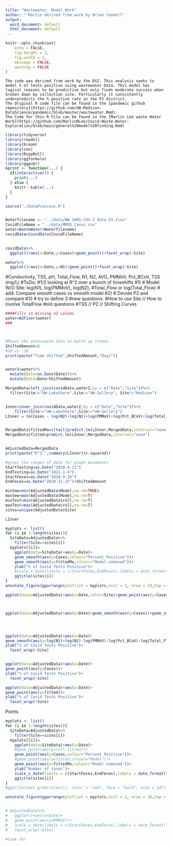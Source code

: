 ---
title: "Wastewater, Model Work"
author: "`Marlin derived from work by Brian Yandell"
output:
  word_document: default
  html_document: default
---

```{r setup, include=FALSE}
knitr::opts_chunk$set(
	echo = FALSE,
	fig.height = 2,
	fig.width = 3,
	message = FALSE,
	warning = FALSE
)
```

```
The code was derived from work by the DSI. This analysis seeks to model % of tests positive using wastewater Data. This model has logical reasons to be predictive but only finds moderate success when broken down by collection site. Particularly it consistently underpredicts the % positive rate in the P2 district.
The Original R code file can be found in the [pandemic github repository](https://github.com/UW-Madison-DataScience/pandemic/blob/master/wastewater.Rmd).
The Code for this R File can be found in the [Marlin Lee waste Water Work](https://github.com/MarlinRLee/Covid-Waste-Water-Exploration/blob/main/general%20model%20finding.Rmd)
```




```{r}
library(tidyverse)
library(readxl)
library(broom)
library(zoo)
library(RcppRoll)
library(ggformula)
library(ggpubr)
kprint <- function(...) {
  if(interactive()) {
    print(...)
  } else {
    knitr::kable(...)
  }
}
```

```{r, echo=FALSE, dpi=600, fig.width=8, fig.height=8}

source("./DataProccess.R")


Waterfilename <- "../data/WW SARS-COV-2 Data V3.xlsx"
CovidFileName = "../data/MMSD_Cases.csv"
water=WasteWater(Waterfilename)
covidData=CovidData(CovidFileName)
  

covidData%>%
  ggplot()+aes(x=Date,y=Cases)+geom_point()+facet_wrap(~Site)

water%>%
  ggplot()+aes(x=Date,y=N1)+geom_point()+facet_wrap(~Site)

```


#Conductivity, TSS, pH, Total_Flow, N1, N2, AVG, PMMoV, Pct_BCoV, TSS (mg/L)
#ToDo:
#1/2 looking at R^2 over a bunch of timeshifts
#1)
# Model W/O Site: log(N1), log(PMMoV), log(N2), #Total_Flow or log(Total_Flow)
# add: Compare smooth cases vs smooth model
#2)
# Devide P2 and compare
#3)
# try to define 3
#new questions:
#How to use Site // How to involve TotalFlow
#old questions
#TSS // P2 // Shifting
Curves

```{r, echo=FALSE, dpi=600, fig.width=12, fig.height=12}

####Fills in missing n2 values
water=N2Fixer(water)
###



#Moves the waterwaste data to match up trends
ShiftedAmount=8
#10 vs -18
print(paste("Time shifted",ShiftedAmount,"Days"))


water2=water%>%
  mutate(Date=as.Date(Date))%>%
  mutate(Date=Date+ShiftedAmount)

MergedData=left_join(covidData,water2,by = c("Date","Site"))%>%
  filter(Site!="UW-LakeShore",Site!="UW-Sellery", Site!="Madison")


Inner=inner_join(covidData,water2,by = c("Date","Site"))%>%
    filter(Site!="UW-LakeShore",Site!="UW-Sellery")
LInner = lm(Cases ~ log(N2)+log(N1)+log(PMMoV)+log(Pct_BCoV)+log(Total_Flow), data=Inner)


MergedData$fittedMo=c(tail(predict.lm(LInner,MergedData,interval="none"), -ShiftedAmount), rep(NA, ShiftedAmount))
MergedData$fitted=predict.lm(LInner,MergedData,interval="none")


AdjustedData=MergedData
print(paste("R^2:",summary(LInner)$r.squared))

#gives the ranges of data for graph movements
StartTesting=as.Date("2020-4-11")
EndTesting=as.Date("2021-1-4")
StartFeces=as.Date("2020-9-20")
EndFeces=as.Date("2020-11-25")+ShiftedAmount

minSew=min(AdjustedData$Model,na.rm=TRUE)
maxSew=max(AdjustedData$Model,na.rm=T)
minTest=min(AdjustedData$roll,na.rm=T)
maxTest=max(AdjustedData$roll,na.rm=T)
sites=unique(AdjustedData$Site)

LInner

myplots <- list()
for (i in 1:length(sites)){
  SiteData=AdjustedData%>%
    filter(Site==sites[i])
  myplots[[i]]=
    ggplot(data=SiteData)+aes(x=Date)+
    geom_smooth(aes(y=Cases,colour="Percent Positive"))+
    geom_smooth(aes(y=fittedMo,colour="Model unmoved"))+
    ylab("% of Covid Tests Positive")+
    #scale_x_date(limits = c(StartFeces,EndFeces),labels = date_format("%b"))+
    ggtitle(sites[i])
}
annotate_figure(ggarrange(plotlist = myplots,ncol = 2, nrow = 3),top = text_grob(paste("R^2:",round(summary(LInner)$r.squared,2)), color = "red", face = "bold", size = 14))

ggplot(data=AdjustedData)+aes(x=Date,color=Site)+geom_point(aes(y=Cases))+geom_point(aes(y=fittedMo),shape=2)+ylab("% of Covid Tests Positive")



ggplot(data=AdjustedData)+aes(x=Date)+geom_smooth(aes(y=Cases))+geom_smooth(aes(y=fittedMo),shape=2)+ylab("% of Covid Tests Positive")




ggplot(data=AdjustedData)+aes(x=Date)+
geom_smooth(aes(y=log(N2)+log(N1)-log(PMMoV)-log(Pct_BCoV)-log(Total_Flow)))+
ylab("% of Covid Tests Positive")+
  facet_wrap(~Site)


ggplot(data=AdjustedData)+aes(x=Date)+
geom_point(aes(y=Cases))+
ylab("% of Covid Tests Positive")+
  facet_wrap(~Site)

ggplot(data=AdjustedData)+aes(x=Date)+
geom_point(aes(y=fitted))+
ylab("% of Covid Tests Positive")+
  facet_wrap(~Site)
```

Points

```{r, echo=FALSE, dpi=600, fig.width=12, fig.height=12}


myplots <- list()
for (i in 1:length(sites)){
  SiteData=AdjustedData%>%
    filter(Site==sites[i])
  myplots[[i]]=
    ggplot(data=SiteData)+aes(x=Date)+
    #geom_point(aes(y=roll-fitted))+
    geom_point(aes(y=Cases,colour="Percent Positive"))+
    #geom_point(aes(y=fitted,colour="Model"))+
    geom_point(aes(y=fittedMo,colour="Model unmoved"))+
    ylab("Number of cases")+
    scale_x_date(limits = c(StartFeces,EndFeces),labels = date_format("%b"))+
    ggtitle(sites[i])
}
#ggtitle(text_grob(sites[i], color = "red", face = "bold", size = 14))

annotate_figure(ggarrange(plotlist = myplots,ncol = 2, nrow = 3),top = text_grob(paste("R^2:",round(summary(LInner)$r.squared,2)), color = "red", face = "bold", size = 14))


# AdjustedData%>%
#   ggplot()+aes(x=Date)+
#   geom_point(aes(y=PMMoV))+
#   scale_x_date(limits = c(StartFeces,EndFeces),labels = date_format("%b"))+
#   facet_wrap(~Site)

#look for 
```